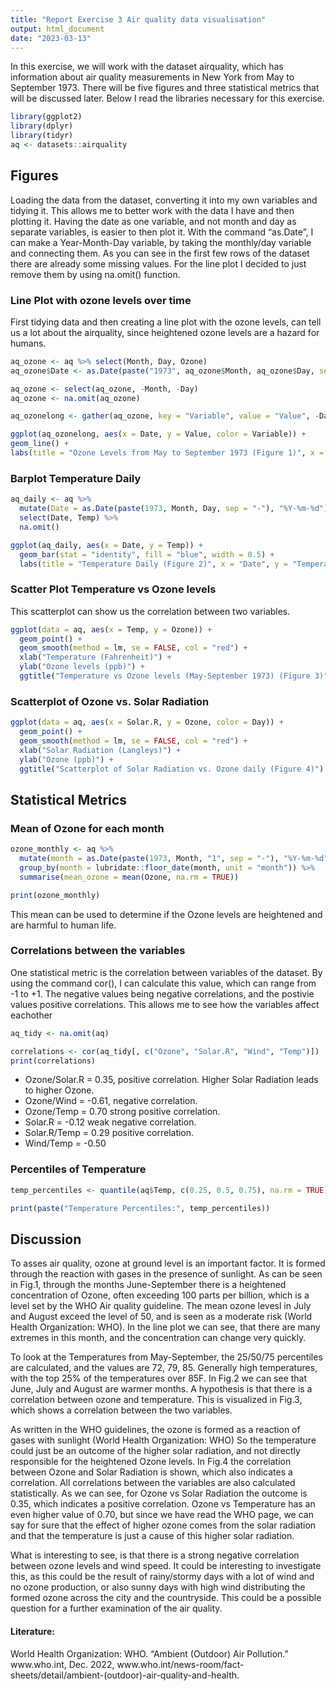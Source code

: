 ```yaml
---
title: "Report Exercise 3 Air quality data visualisation"
output: html_document
date: "2023-03-13"
---
```


In this exercise, we will work with the dataset airquality, which has information about air quality measurements in New York from May to September 1973.
There will be five figures and three statistical metrics that will be discussed later. Below I read the libraries necessary for this exercise.

```r
library(ggplot2)
library(dplyr)
library(tidyr)
aq <- datasets::airquality
```

## Figures

Loading the data from the dataset, converting it into my own variables and tidying it.
This allows me to better work with the data I have and then plotting it. 
Having the date as one variable, and not month and day as separate variables, is easier to then plot it. With the command "as.Date", I can make a Year-Month-Day variable, by taking the monthly/day variable and connecting them.
As you can see in the first few rows of the dataset there are already some missing values. For the line plot I decided to just remove them by using na.omit() function.


### Line Plot with ozone levels over time

First tidying data and then creating a line plot with the ozone levels, can tell us a lot about the airquality, since heightened ozone levels are a hazard for humans.
```r

aq_ozone <- aq %>% select(Month, Day, Ozone)
aq_ozone$Date <- as.Date(paste("1973", aq_ozone$Month, aq_ozone$Day, sep = "-"))

aq_ozone <- select(aq_ozone, -Month, -Day)
aq_ozone <- na.omit(aq_ozone)

aq_ozonelong <- gather(aq_ozone, key = "Variable", value = "Value", -Date)

ggplot(aq_ozonelong, aes(x = Date, y = Value, color = Variable)) + 
geom_line() +
labs(title = "Ozone Levels from May to September 1973 (Figure 1)", x = "Date", y = "Ozone Level (ppb)")
```


### Barplot Temperature Daily

```r
aq_daily <- aq %>%
  mutate(Date = as.Date(paste(1973, Month, Day, sep = "-"), "%Y-%m-%d")) %>%
  select(Date, Temp) %>%
  na.omit()

ggplot(aq_daily, aes(x = Date, y = Temp)) +
  geom_bar(stat = "identity", fill = "blue", width = 0.5) +
  labs(title = "Temperature Daily (Figure 2)", x = "Date", y = "Temperature (F)") 
```


### Scatter Plot Temperature vs Ozone levels

This scatterplot can show us the correlation between two variables.

```r
ggplot(data = aq, aes(x = Temp, y = Ozone)) +
  geom_point() +
  geom_smooth(method = lm, se = FALSE, col = "red") +
  xlab("Temperature (Fahrenheit)") +
  ylab("Ozone levels (ppb)") +
  ggtitle("Temperature vs Ozone levels (May-September 1973) (Figure 3)")
```

  
### Scatterplot of Ozone vs. Solar Radiation

```r
ggplot(data = aq, aes(x = Solar.R, y = Ozone, color = Day)) +
  geom_point() +
  geom_smooth(method = lm, se = FALSE, col = "red") +
  xlab("Solar Radiation (Langleys)") +
  ylab("Ozone (ppb)") +
  ggtitle("Scatterplot of Solar Radiation vs. Ozone daily (Figure 4)")
```



## Statistical Metrics

### Mean of Ozone for each month
```r
ozone_monthly <- aq %>%
  mutate(month = as.Date(paste(1973, Month, "1", sep = "-"), "%Y-%m-%d")) %>%
  group_by(month = lubridate::floor_date(month, unit = "month")) %>%
  summarise(mean_ozone = mean(Ozone, na.rm = TRUE))

print(ozone_monthly)
```


This mean can be used to determine if the Ozone levels are heightened and are harmful to human life.



### Correlations between the variables

One statistical metric is the correlation between variables of the dataset. By using the command cor(), I can calculate this value, which can range from -1 to +1. The negative values being negative correlations, and the postivie values positive correlations. This allows me to see how the variables affect eachother

```r
aq_tidy <- na.omit(aq)

correlations <- cor(aq_tidy[, c("Ozone", "Solar.R", "Wind", "Temp")])
print(correlations)
```

- Ozone/Solar.R = 0.35, positive correlation. Higher Solar Radiation leads to higher Ozone.
- Ozone/Wind = -0.61, negative correlation. 
- Ozone/Temp = 0.70 strong positive correlation. 
- Solar.R = -0.12 weak negative correlation.
- Solar.R/Temp = 0.29 positive correlation.
- Wind/Temp = -0.50 

### Percentiles of Temperature

```r
temp_percentiles <- quantile(aq$Temp, c(0.25, 0.5, 0.75), na.rm = TRUE)

print(paste("Temperature Percentiles:", temp_percentiles))
```


## Discussion

To asses air quality, ozone at ground level is an important factor. It is formed through the reaction with gases in the presence of sunlight. As can be seen in Fig.1, through the months June-September there is a heightened concentration of Ozone, often exceeding 100 parts per billion, which is a level set by the WHO Air quality guideline. The mean ozone levesl in July and August exceed the level of 50, and is seen as a moderate risk (World Health Organization: WHO). In the line plot we can see, that there are many extremes in this month, and the concentration can change very quickly.

To look at the Temperatures from May-September, the 25/50/75 percentiles are calculated, and the values are 72, 79, 85. Generally high temperatures, with the top 25% of the temperatures over 85F. In Fig.2 we can see that June, July and August are warmer months. A hypothesis is that there is a correlation between ozone and temperature. This is visualized in Fig.3, which shows a correlation between the two variables.

As written in the WHO guidelines, the  ozone is formed as a reaction of gases with sunlight (World Health Organization: WHO) So the temperature could just be an outcome of the higher solar radiation, and not directly responsible for the heightened Ozone levels. In Fig.4 the correlation between Ozone and Solar Radiation is shown, which also indicates a correlation.
All correlations between the variables are also calculated statistically. As we can see, for Ozone vs Solar Radiation the outcome is 0.35, which indicates a positive correlation. Ozone vs Temperature has an even higher value of 0.70, but since we have read the WHO page, we can say for sure that the effect of higher ozone comes from the solar radiation and that the temperature is just a cause of this higher solar radiation.

What is interesting to see, is that there is a strong negative correlation between ozone levels and wind speed. It could be interesting to investigate this, as this could be the result of rainy/stormy days with a lot of wind and no ozone production, or also sunny days with high wind distributing the formed ozone across the city and the countryside. This could be a possible question for a further examination of the air quality.

#### Literature:

World Health Organization: WHO. “Ambient (Outdoor) Air Pollution.” www.who.int, Dec. 2022, www.who.int/news-room/fact-sheets/detail/ambient-(outdoor)-air-quality-and-health.
